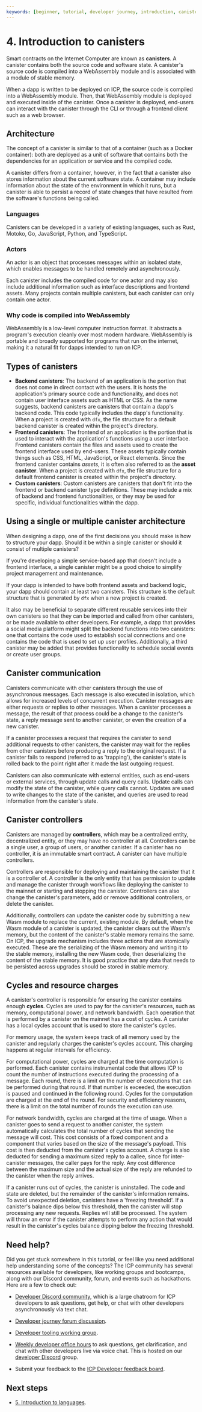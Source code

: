 ```yaml
---
keywords: [beginner, tutorial, developer journey, introduction, canisters]
---
```


# 4. Introduction to canisters

Smart contracts on the Internet Computer are known as **canisters**. A canister contains both the source code and software state. A canister's source code is compiled into a WebAssembly module and is associated with a module of stable memory.

When a dapp is written to be deployed on ICP, the source code is compiled into a WebAssembly module. Then, that WebAssembly module is deployed and executed inside of the canister. Once a canister is deployed, end-users can interact with the canister through the CLI or through a frontend client such as a web browser.

## Architecture

The concept of a canister is similar to that of a container (such as a Docker container): both are deployed as a unit of software that contains both the dependencies for an application or service and the compiled code.

A canister differs from a container, however, in the fact that a canister also stores information about the current software state. A container may include information about the state of the environment in which it runs, but a canister is able to persist a record of state changes that have resulted from the software's functions being called.

### Languages

Canisters can be developed in a variety of existing languages, such as Rust, Motoko, Go, JavaScript, Python, and TypeScript.

### Actors

An actor is an object that processes messages within an isolated state, which enables messages to be handled remotely and asynchronously.

Each canister includes the compiled code for one actor and may also include additional information such as interface descriptions and frontend assets. Many projects contain multiple canisters, but each canister can only contain one actor.

### Why code is compiled into WebAssembly

WebAssembly is a low-level computer instruction format. It abstracts a program's execution cleanly over most modern hardware. WebAssembly is portable and broadly supported for programs that run on the internet, making it a natural fit for dapps intended to run on ICP.

## Types of canisters

- **Backend canisters**: The backend of an application is the portion that does not come in direct contact with the users. It is hosts the application's primary source code and functionality, and does not contain user interface assets such as HTML or CSS. As the name suggests, backend canisters are canisters that contain a dapp's backend code. This code typically includes the dapp's functionality. When a project is created with `dfx`, the file structure for a default backend canister is created within the project's directory.
- **Frontend canisters**: The frontend of an application is the portion that is used to interact with the application's functions using a user interface. Frontend canisters contain the files and assets used to create the frontend interface used by end-users. These assets typically contain things such as CSS, HTML, JavaScript, or React elements. Since the frontend canister contains _assets_, it is often also referred to as the **asset canister**. When a project is created with `dfx`, the file structure for a default frontend canister is created within the project's directory.
- **Custom canisters**: Custom canisters are canisters that don't fit into the frontend or backend canister type definitions. These may include a mix of backend and frontend functionalities, or they may be used for specific, individual functionalities within the dapp.

## Using a single or multiple canister architecture

When designing a dapp, one of the first decisions you should make is how to structure your dapp. Should it be within a single canister or should it consist of multiple canisters?

If you're developing a simple service-based app that doesn't include a frontend interface, a single canister might be a good choice to simplify project management and maintenance.

If your dapp is intended to have both frontend assets and backend logic, your dapp should contain at least two canisters. This structure is the default structure that is generated by `dfx` when a new project is created.

It also may be beneficial to separate different reusable services into their own canisters so that they can be imported and called from other canisters, or be made available to other developers. For example, a dapp that provides a social media platform might split the backend functions into two canisters: one that contains the code used to establish social connections and one contains the code that is used to set up user profiles. Additionally, a third canister may be added that provides functionality to schedule social events or create user groups.

## Canister communication

Canisters communicate with other canisters through the use of asynchronous messages. Each message is also executed in isolation, which allows for increased levels of concurrent execution. Canister messages are either requests or replies to other messages. When a canister processes a message, the result of that process could be a change to the canister's state, a reply message sent to another canister, or even the creation of a new canister.

If a canister processes a request that requires the canister to send additional requests to other canisters, the canister may wait for the replies from other canisters before producing a reply to the original request. If a canister fails to respond (referred to as 'trapping'), the canister's state is rolled back to the point right after it made the last outgoing request.

Canisters can also communicate with external entities, such as end-users or external services, through update calls and query calls. Update calls can modify the state of the canister, while query calls cannot. Updates are used to write changes to the state of the canister, and queries are used to read information from the canister's state.

## Canister controllers

Canisters are managed by **controllers**, which may be a centralized entity, decentralized entity, or they may have no controller at all. Controllers can be a single user, a group of users, or another canister. If a canister has no controller, it is an immutable smart contract. A canister can have multiple controllers.

Controllers are responsible for deploying and maintaining the canister that it is a controller of. A controller is the only entity that has permission to update and manage the canister through workflows like deploying the canister to the mainnet or starting and stopping the canister. Controllers can also change the canister's parameters, add or remove additional controllers, or delete the canister.

Additionally, controllers can update the canister code by submitting a new Wasm module to replace the current, existing module. By default, when the Wasm module of a canister is updated, the canister clears out the Wasm's memory, but the content of the canister's stable memory remains the same. On ICP, the upgrade mechanism includes three actions that are atomically executed. These are the serializing of the Wasm memory and writing it to the stable memory, installing the new Wasm code, then deserializing the content of the stable memory. It is good practice that any data that needs to be persisted across upgrades should be stored in stable memory.

## Cycles and resource charges

A canister's controller is responsible for ensuring the canister contains enough **cycles**. Cycles are used to pay for the canister's resources, such as memory, computational power, and network bandwidth. Each operation that is performed by a canister on the mainnet has a cost of cycles. A canister has a local cycles account that is used to store the canister's cycles.

For memory usage, the system keeps track of all memory used by the canister and regularly charges the canister's cycles account. This charging happens at regular intervals for efficiency.

For computational power, cycles are charged at the time computation is performed. Each canister contains instrumental code that allows ICP to count the number of instructions executed during the processing of a message. Each round, there is a limit on the number of executions that can be performed during that round. If that number is exceeded, the execution is paused and continued in the following round. Cycles for the computation are charged at the end of the round. For security and efficiency reasons, there is a limit on the total number of rounds the execution can use.

For network bandwidth, cycles are charged at the time of usage. When a canister goes to send a request to another canister, the system automatically calculates the total number of cycles that sending the message will cost. This cost consists of a fixed component and a component that varies based on the size of the message's payload. This cost is then deducted from the canister's cycles account. A charge is also deducted for sending a maximum sized reply to a callee, since for inter-canister messages, the caller pays for the reply. Any cost difference between the maximum size and the actual size of the reply are refunded to the canister when the reply arrives.

If a canister runs out of cycles, the canister is uninstalled. The code and state are deleted, but the remainder of the canister's information remains. To avoid unexpected deletion, canisters have a 'freezing threshold'. If a canister's balance dips below this threshold, then the canister will stop processing any new requests. Replies will still be processed. The system will throw an error if the canister attempts to perform any action that would result in the canister's cycles balance dipping below the freezing threshold.

## Need help?

Did you get stuck somewhere in this tutorial, or feel like you need additional
help understanding some of the concepts? The ICP community has several resources
available for developers, like working groups and bootcamps, along with our
Discord community, forum, and events such as hackathons. Here are a few to check
out:

- [Developer Discord community](https://discord.com/invite/cA7y6ezyE2), which is
  a large chatroom for ICP developers to ask questions, get help, or chat with
  other developers asynchronously via text chat.

- [Developer journey forum discussion](https://forum.dfinity.org/t/developer-journey-feedback-and-discussion/23893).

- [Developer tooling working group](https://www.google.com/calendar/event?eid=MHY0cjBubmlnYXY1cTkzZzVzcmozb3ZjZm5fMjAyMzEwMDVUMTcwMDAwWiBjX2Nnb2VxOTE3cnBlYXA3dnNlM2lzMWhsMzEwQGc&ctz=Europe/Zurich).

- [Weekly developer office hours](https://discord.gg/4a7SZzRk?event=1164114241893187655)
  to ask questions, get clarification, and chat with other developers live via
  voice chat. This is hosted on our
  [developer Discord](https://discord.com/invite/cA7y6ezyE2) group.

- Submit your feedback to the [ICP Developer feedback board](http://dx.internetcomputer.org).

## Next steps

- [5. Introduction to languages](/docs/developer-journey/level-0/intro-languages).
